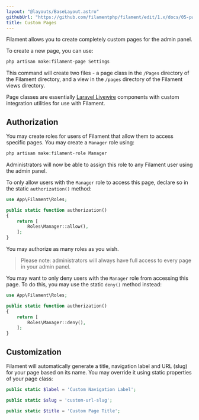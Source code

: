 ```yaml
---
layout: "@layouts/BaseLayout.astro"
githubUrl: "https://github.com/filamentphp/filament/edit/1.x/docs/05-pages.md"
title: Custom Pages
---
```


Filament allows you to create completely custom pages for the admin panel.

To create a new page, you can use:

```bash
php artisan make:filament-page Settings
```

This command will create two files - a page class in the `/Pages` directory of the Filament directory, and a view in the `/pages` directory of the Filament views directory.

Page classes are essentially [Laravel Livewire](https://laravel-livewire.com) components with custom integration utilities for use with Filament.

## Authorization

You may create roles for users of Filament that allow them to access specific pages. You may create a `Manager` role using:

```php
php artisan make:filament-role Manager
```

Administrators will now be able to assign this role to any Filament user using the admin panel.

To only allow users with the `Manager` role to access this page, declare so in the static `authorization()` method:

```php
use App\Filament\Roles;

public static function authorization()
{
    return [
        Roles\Manager::allow(),
    ];
}
```

You may authorize as many roles as you wish.

> Please note: administrators will always have full access to every page in your admin panel.

You may want to only deny users with the `Manager` role from accessing this page. To do this, you may use the static `deny()` method instead:

```php
use App\Filament\Roles;

public static function authorization()
{
    return [
        Roles\Manager::deny(),
    ];
}
```

## Customization

Filament will automatically generate a title, navigation label and URL (slug) for your page based on its name. You may override it using static properties of your page class:

```php
public static $label = 'Custom Navigation Label';

public static $slug = 'custom-url-slug';

public static $title = 'Custom Page Title';
```
